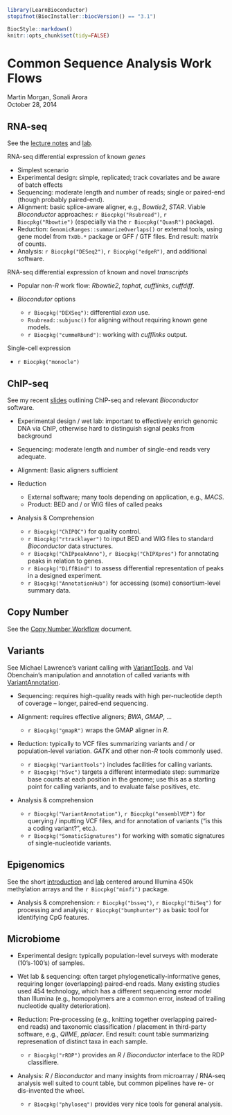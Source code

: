 <!--
%\VignetteIndexEntry{02.2 Other Sequence Analysis Work Flows}
%\VignettePackage{LearnBioconductor}
%\VignetteEngine{knitr::knitr}
-->

```r
library(LearnBioconductor)
stopifnot(BiocInstaller::biocVersion() == "3.1")
```

```r
BiocStyle::markdown()
knitr::opts_chunk$set(tidy=FALSE)
```

# Common Sequence Analysis Work Flows

Martin Morgan, Sonali Arora<br/>
October 28, 2014

## RNA-seq

See the [lecture notes](B02.1_RNASeq.html) and [lab](B02.1_RNASeqLab.html).

RNA-seq differential expression of known _genes_

- Simplest scenario
- Experimental design: simple, replicated; track covariates and be
  aware of batch effects
- Sequencing: moderate length and number of reads; single or
  paired-end (though probably paired-end).
- Alignment: basic splice-aware aligner, e.g., _Bowtie2_,
  _STAR_. Viable _Bioconductor_ approaches: `r Biocpkg("Rsubread")`,
  `r Biocpkg("Rbowtie")` (especially via the `r Biocpkg("QuasR")`
  package).
- Reduction: `GenomicRanges::summarizeOverlaps()` or external tools,
  using gene model from `TxDb.*` package or GFF / GTF files. End
  result: matrix of counts.
- Analysis: `r Biocpkg("DESeq2")`, `r Biocpkg("edgeR")`, and
  additional software.
  
RNA-seq differential expression of known and novel _transcripts_

- Popular non-_R_ work flow: _Rbowtie2_, _tophat_, _cufflinks_, _cuffdiff_.
- _Biocondutor_ options
    
    - `r Biocpkg("DEXSeq")`: differential _exon_ use.
    - `Rsubread::subjunc()` for aligning without requiring known gene models.
    - `r Biocpkg("cummeRbund")`: working with _cufflinks_ output.

Single-cell expression

- `r Biocpkg("monocle")`

## ChIP-seq

See my recent
[slides](http://bioconductor.org/help/course-materials/2014/CSAMA2014/4_Thursday/lectures/ChIPSeq_slides.pdf)
outlining ChIP-seq and relevant _Bioconductor_ software.

- Experimental design / wet lab: important to effectively enrich
  genomic DNA via ChIP, otherwise hard to distinguish signal peaks from background
- Sequencing: moderate length and number of single-end reads very adequate.
- Alignment: Basic aligners sufficient
- Reduction

    - External software; many tools depending on application, e.g., _MACS_.
    - Product: BED and / or WIG files of called peaks

- Analysis & Comprehension

    - `r Biocpkg("ChIPQC")` for quality control.
    - `r Biocpkg("rtracklayer")` to input BED and WIG files to
      standard _Bioconductor_ data structures.
    - `r Biocpkg("ChIPpeakAnno")`, `r Biocpkg("ChIPXpres")` for
      annotating peaks in relation to genes.
    - `r Biocpkg("DiffBind")` to assess differential representation of
      peaks in a designed experiment.
    - `r Biocpkg("AnnotationHub")` for accessing (some)
      consortium-level summary data.

## Copy Number

See the [Copy Number Workflow](./B02.2.3_CopyNumber.html) document.

## Variants

See Michael Lawrence's variant calling with
[VariantTools](http://bioconductor.org/help/course-materials/2014/BioC2014/Lawrence_Tutorial.pdf).
and Val Obenchain's manipulation and annotation of called variants with
[VariantAnnotation](http://bioconductor.org/help/workflows/variants/).

- Sequencing: requires high-quality reads with high per-nucleotide
  depth of coverage -- longer, paired-end sequencing.
- Alignment: requires effective aligners; _BWA_, _GMAP_, ...

    - `r Biocpkg("gmapR")` wraps the GMAP aligner in _R_.
    
- Reduction: typically to VCF files summarizing variants and / or
  population-level variation. _GATK_ and other non-_R_ tools commonly
  used.
  
    - `r Biocpkg("VariantTools")` includes facilities for calling
      variants.
    - `r Biocpkg("h5vc")` targets a different intermediate step:
      summarize base counts at each position in the genome; use this
      as a starting point for calling variants, and to evaluate false
      positives, etc.
      
- Analysis & comprehension

    - `r Biocpkg("VariantAnnotation")`, `r Biocpkg("ensemblVEP")` for
      querying / inputting VCF files, and for annotation of variants
      ("is this a coding variant?", etc.).
    - `r Biocpkg("SomaticSignatures")` for working with somatic
      signatures of single-nucleotide variants.

## Epigenomics

See the short
[introduction](http://bioconductor.org/help/course-materials/2014/Epigenomics/MethylationArrays.html)
and
[lab](http://bioconductor.org/help/course-materials/2014/Epigenomics/MethylationArrays-lab.html)
centered around Illumina 450k methylation arrays and the `r Biocpkg("minfi")` package.

- Analysis & comprehension: `r Biocpkg("bsseq")`, `r Biocpkg("BiSeq")`
  for processing and analysis; `r Biocpkg("bumphunter")` as basic tool
  for identifying CpG features.

## Microbiome

- Experimental design: typically population-level surveys with
  moderate (10's-100's) of samples.
- Wet lab & sequencing: often target phylogenetically-informative
  genes, requiring longer (overlapping) paired-end reads. Many
  existing studies used 454 technology, which has a different
  sequencing error model than Illumina (e.g., homopolymers are a
  common error, instead of trailing nucleotide quality deterioration).
- Reduction: Pre-processing (e.g., knitting together overlapping
  paired-end reads) and taxonomic classification / placement in
  third-party software, e.g., _QIIME_, _pplacer_. End result: count
  table summarizing represenation of distinct taxa in each sample.
  
    - `r Biocpkg("rRDP")` provides an _R_ / _Bioconductor_ interface
      to the RDP classifiere.

- Analysis: _R_ / _Bioconductor_ and many insights from microarray /
  RNA-seq analysis well suited to count table, but common pipelines
  have re- or dis-invented the wheel.
  
    - `r Biocpkg("phyloseq")` provides very nice tools for general
      analysis.
